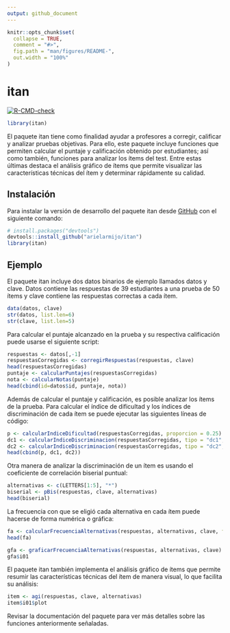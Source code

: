 ```yaml
---
output: github_document
---
```


<!-- README.md is generated from README.Rmd. Please edit that file -->

```r
knitr::opts_chunk$set(
  collapse = TRUE,
  comment = "#>",
  fig.path = "man/figures/README-",
  out.width = "100%"
)
```

# itan

<!-- badges: start -->

[![R-CMD-check](https://github.com/arielarmijo/itan/workflows/R-CMD-check/badge.svg)](https://github.com/arielarmijo/itan/actions)

<!-- badges: end -->

```r
library(itan)
```

El paquete itan tiene como finalidad ayudar a profesores a corregir, calificar y analizar pruebas objetivas. Para ello, este paquete incluye funciones que permiten calcular el puntaje y calificación obtenido por estudiantes; así como también, funciones para analizar los ítems del test. Entre estas últimas destaca el análisis gráfico de ítems que permite visualizar las características técnicas del ítem y determinar rápidamente su calidad.

## Instalación

Para instalar la versión de desarrollo del paquete itan desde [GitHub](https://github.com/) con el siguiente comando:

``` r
# install.packages("devtools")
devtools::install_github("arielarmijo/itan")
library(itan)
```

## Ejemplo

El paquete itan incluye dos datos binarios de ejemplo llamados datos y clave. Datos contiene las respuestas de 39 estudiantes a una prueba de 50 ítems y clave contiene las respuestas correctas a cada ítem.

```r
data(datos, clave)
str(datos, list.len=6)
str(clave, list.len=5)
```

Para calcular el puntaje alcanzado en la prueba y su respectiva calificación puede usarse el siguiente script:

```r
respuestas <- datos[,-1]
respuestasCorregidas <- corregirRespuestas(respuestas, clave)
head(respuestasCorregidas)
puntaje <- calcularPuntajes(respuestasCorregidas)
nota <- calcularNotas(puntaje)
head(cbind(id=datos$id, puntaje, nota))
```

Además de calcular el puntaje y calificación, es posible analizar los ítems de la prueba. Para calcular el índice de dificultad y los índices de discriminación de cada ítem se puede ejecutar las siguientes líneas de código:

```r
p <- calcularIndiceDificultad(respuestasCorregidas, proporcion = 0.25)
dc1 <- calcularIndiceDiscriminacion(respuestasCorregidas, tipo = "dc1", proporcion = 0.25)
dc2 <- calcularIndiceDiscriminacion(respuestasCorregidas, tipo = "dc2", proporcion = 0.25)
head(cbind(p, dc1, dc2))
```

Otra manera de analizar la discriminación de un ítem es usando el coeficiente de correlación biserial puntual:

```r
alternativas <- c(LETTERS[1:5], "*")
biserial <- pBis(respuestas, clave, alternativas)
head(biserial)
```

La frecuencia con que se eligió cada alternativa en cada ítem puede hacerse de forma numérica o gráfica:

```r
fa <- calcularFrecuenciaAlternativas(respuestas, alternativas, clave, frecuencia = FALSE)
head(fa)
```

```r
gfa <- graficarFrecuenciaAlternativas(respuestas, alternativas, clave)
gfa$i01
```

El paquete itan también implementa el análisis gráfico de ítems que permite resumir las características técnicas del ítem de manera visual, lo que facilita su análisis:

```r
item <- agi(respuestas, clave, alternativas)
item$i01$plot
```

Revisar la documentación del paquete para ver más detalles sobre las funciones anteriormente señaladas.
